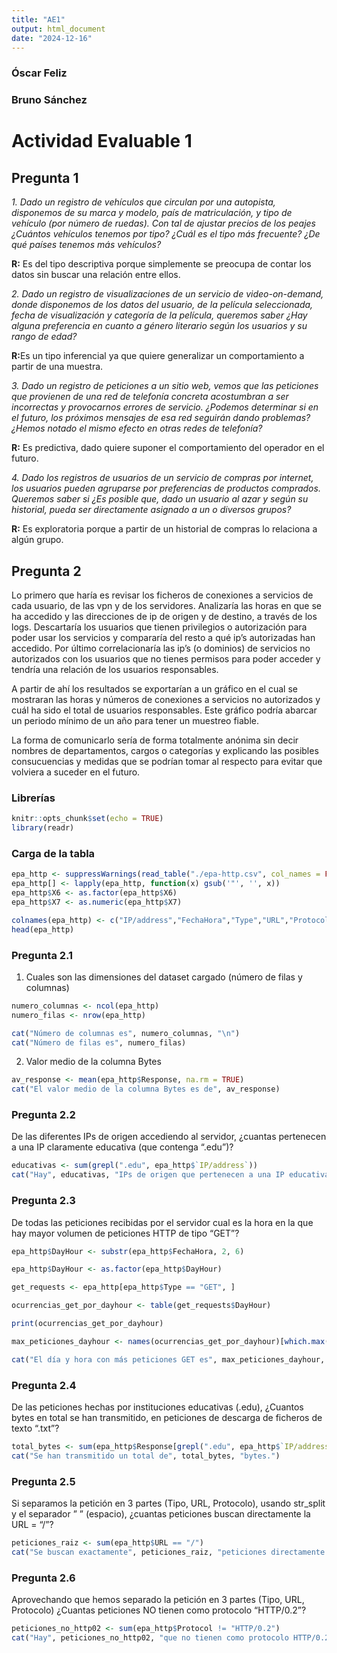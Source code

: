 ```yaml
---
title: "AE1"
output: html_document
date: "2024-12-16"
---
```


### Óscar Feliz

### Bruno Sánchez

# Actividad Evaluable 1

## Pregunta 1

*1. Dado un registro de vehículos que circulan por una autopista, disponemos de su marca y modelo, país de matriculación, y tipo de vehículo (por número de ruedas). Con tal de ajustar precios de los peajes ¿Cuántos vehículos tenemos por tipo? ¿Cuál es el tipo más frecuente? ¿De qué países tenemos más vehículos?*

**R:** Es del tipo descriptiva porque simplemente se preocupa de contar los datos sin buscar una relación entre ellos.

*2. Dado un registro de visualizaciones de un servicio de video-on-demand, donde disponemos de los datos del usuario, de la película seleccionada, fecha de visualización y categoría de la película, queremos saber ¿Hay alguna preferencia en cuanto a género literario según los usuarios y su rango de edad?*

**R:**Es un tipo inferencial ya que quiere generalizar un comportamiento a partir de una muestra.

*3. Dado un registro de peticiones a un sitio web, vemos que las peticiones que provienen de una red de telefonía concreta acostumbran a ser incorrectas y provocarnos errores de servicio. ¿Podemos determinar si en el futuro, los próximos mensajes de esa red seguirán dando problemas? ¿Hemos notado el mismo efecto en otras redes de telefonía?*

**R:** Es predictiva, dado quiere suponer el comportamiento del operador en el futuro.

*4. Dado los registros de usuarios de un servicio de compras por internet, los usuarios pueden agruparse por preferencias de productos comprados. Queremos saber si ¿Es posible que, dado un usuario al azar y según su historial, pueda ser directamente asignado a un o diversos grupos?*

**R:** Es exploratoria porque a partir de un historial de compras lo relaciona a algún grupo.

## Pregunta 2

Lo primero que haría es revisar los ficheros de conexiones a servicios de cada usuario, de las vpn y de los servidores. Analizaría las horas en que se ha accedido y las direcciones de ip de origen y de destino, a través de los logs. Descartaría los usuarios que tienen privilegios o autorización para poder usar los servicios y compararía del resto a qué ip's autorizadas han accedido. Por último correlacionaría las ip's (o dominios) de servicios no autorizados con los usuarios que no tienes permisos para poder acceder y tendría una relación de los usuarios responsables.

A partir de ahí los resultados se exportarían a un gráfico en el cual se mostraran las horas y números de conexiones a servicios no autorizados y cuál ha sido el total de usuarios responsables. Este gráfico podría abarcar un periodo mínimo de un año para tener un muestreo fiable.

La forma de comunicarlo sería de forma totalmente anónima sin decir nombres de departamentos, cargos o categorías y explicando las posibles consucuencias y medidas que se podrían tomar al respecto para evitar que volviera a suceder en el futuro.

### Librerías

```r
knitr::opts_chunk$set(echo = TRUE)
library(readr)
```

### Carga de la tabla

```r

epa_http <- suppressWarnings(read_table("./epa-http.csv", col_names = FALSE))
epa_http[] <- lapply(epa_http, function(x) gsub('"', '', x))
epa_http$X6 <- as.factor(epa_http$X6)
epa_http$X7 <- as.numeric(epa_http$X7)

colnames(epa_http) <- c("IP/address","FechaHora","Type","URL","Protocol","Mensaje","Response")
head(epa_http)
```

### Pregunta 2.1

1.  Cuales son las dimensiones del dataset cargado (número de filas y columnas)

```r
numero_columnas <- ncol(epa_http)
numero_filas <- nrow(epa_http)

cat("Número de columnas es", numero_columnas, "\n")
cat("Número de filas es", numero_filas)
```

2.  Valor medio de la columna Bytes

```r
av_response <- mean(epa_http$Response, na.rm = TRUE)
cat("El valor medio de la columna Bytes es de", av_response)
```

### Pregunta 2.2

De las diferentes IPs de origen accediendo al servidor, ¿cuantas pertenecen a una IP claramente educativa (que contenga ".edu")?

```r
educativas <- sum(grepl(".edu", epa_http$`IP/address`))
cat("Hay", educativas, "IPs de origen que pertenecen a una IP educativa.")
```

### Pregunta 2.3

De todas las peticiones recibidas por el servidor cual es la hora en la que hay mayor volumen de peticiones HTTP de tipo "GET"?

```r
epa_http$DayHour <- substr(epa_http$FechaHora, 2, 6)  

epa_http$DayHour <- as.factor(epa_http$DayHour)

get_requests <- epa_http[epa_http$Type == "GET", ]

ocurrencias_get_por_dayhour <- table(get_requests$DayHour)

print(ocurrencias_get_por_dayhour)

max_peticiones_dayhour <- names(ocurrencias_get_por_dayhour)[which.max(ocurrencias_get_por_dayhour)]

cat("El día y hora con más peticiones GET es", max_peticiones_dayhour, "con",ocurrencias_get_por_dayhour[max_peticiones_dayhour], "peticiones." )
```

### Pregunta 2.4

De las peticiones hechas por instituciones educativas (.edu), ¿Cuantos bytes en total se han transmitido, en peticiones de descarga de ficheros de texto ".txt"?

```r
total_bytes <- sum(epa_http$Response[grepl(".edu", epa_http$`IP/address`) & grepl(".txt$", epa_http$URL)], na.rm = TRUE)
cat("Se han transmitido un total de", total_bytes, "bytes.")

```

### Pregunta 2.5

Si separamos la petición en 3 partes (Tipo, URL, Protocolo), usando str_split y el separador " " (espacio), ¿cuantas peticiones buscan directamente la URL = "/"?

```r
peticiones_raiz <- sum(epa_http$URL == "/")
cat("Se buscan exactamente", peticiones_raiz, "peticiones directamente la URL raiz.")
```

### Pregunta 2.6

Aprovechando que hemos separado la petición en 3 partes (Tipo, URL, Protocolo) ¿Cuantas peticiones NO tienen como protocolo "HTTP/0.2"?

```r
peticiones_no_http02 <- sum(epa_http$Protocol != "HTTP/0.2")
cat("Hay", peticiones_no_http02, "que no tienen como protocolo HTTP/0.2.")
```
